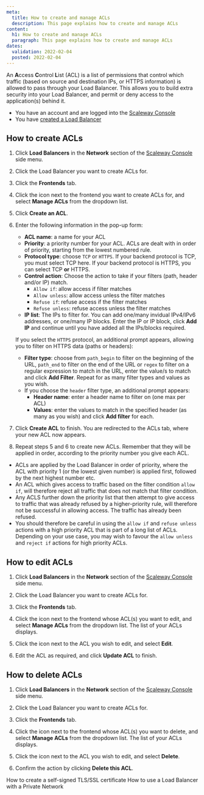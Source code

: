 ```yaml
---
meta:
  title: How to create and manage ACLs
  description: This page explains how to create and manage ACLs
content:
  h1: How to create and manage ACLs
  paragraph: This page explains how to create and manage ACLs
dates:
  validation: 2022-02-04
  posted: 2022-02-04
---
```


An **A**ccess **C**ontrol **L**ist (ACL) is a list of permissions that control which traffic (based on source and destination IPs, or HTTPS information) is allowed to pass through your Load Balancer. This allows you to build extra security into your Load Balancer, and permit or deny access to the application(s) behind it.

<Message type="requirement">

- You have an account and are logged into the [Scaleway Console](https://console.scaleway.com) 
- You have [created a Load Balancer](/network/load-balancer/how-to/create-load-balancer/)

</Message>

## How to create ACLs

1. Click **Load Balancers** in the **Network** section of the [Scaleway Console](https://console.scaleway.com) side menu. 

2. Click the Load Balancer you want to create ACLs for.

3. Click the **Frontends** tab.

4. Click the <Icon name="more" /> icon next to the frontend you want to create ACLs for, and select **Manage ACLs** from the dropdown list.

5. Click **Create an ACL**.

6. Enter the following information in the pop-up form:
    - **ACL name**: a name for your ACL
    - **Priority**: a priority number for your ACL. ACLs are dealt with in order of priority, starting from the lowest numbered rule.
    - **Protocol type**: choose `TCP` or `HTTPS`. If your backend protocol is TCP, you must select TCP here. If your backend protocol is HTTPS, you can select TCP **or** HTTPS.
    - **Control action**: Choose the action to take if your filters (path, header and/or IP) match.
        - `Allow if`: allow access if filter matches
        - `Allow unless`: allow access unless the filter matches
        - `Refuse if`: refuse access if the filter matches
        - `Refuse unless`: refuse access unless the filter matches
    - **IP list**: The IPs to filter for. You can add one/many invidual IPv4/IPv6 addresses, or one/many IP blocks. Enter the IP or IP block, click **Add IP** and continue until you have added all the IPs/blocks required.
    
    If you select the `HTTPS` protocol, an additional prompt appears, allowing you to filter on HTTPS data (paths or headers):   
      - **Filter type**: choose from `path_begin` to filter on the beginning of the URL, `path_end` to filter on the end of the URL or `regex` to filter on a regular expression to match in the URL, enter the value/s to match and click **Add Filter**. Repeat for as many filter types and values as you wish.
      - If you choose the `header` filter type, an additional prompt appears:
          - **Header name**: enter a header name to filter on (one max per ACL)
          - **Values**: enter the values to match in the specified header (as many as you wish) and click **Add filter** for each.

7. Click **Create ACL** to finish. You are redirected to the ACLs tab, where your new ACL now appears.

8. Repeat steps 5 and 6 to create new ACLs. Remember that they will be applied in order, according to the priority number you give each ACL.

<Message type="tip">

- ACLs are applied by the Load Balancer in order of priority, where the ACL with priority 1 (or the lowest given number) is applied first, followed by the next highest number etc.
- An ACL which gives access to traffic based on the filter condition `allow if`, will therefore reject all traffic that does not match that filter condition.
- Any ACLS further down the priority list that then attempt to give access to traffic that was already refused by a higher-priority rule, will therefore not be successful in allowing access. The traffic has already been refused.
- You should therefore be careful in using the `allow if` and `refuse unless` actions with a high priority ACL that is part of a long list of ACLs. Depending on your use case, you may wish to favour the `allow unless` and `reject if` actions for high priority ACLs. 

</Message>

## How to edit ACLs

1. Click **Load Balancers** in the **Network** section of the [Scaleway Console](https://console.scaleway.com) side menu. 

2. Click the Load Balancer you want to create ACLs for.

3. Click the **Frontends** tab.

4. Click the <Icon name="more" /> icon next to the frontend whose ACL(s) you want to edit, and select **Manage ACLs** from the dropdown list. The list of your ACLs displays.

5. Click the <Icon name="more" /> icon next to the ACL you wish to edit, and select **Edit**.

6. Edit the ACL as required, and click **Update ACL** to finish.

## How to delete ACLs

1. Click **Load Balancers** in the **Network** section of the [Scaleway Console](https://console.scaleway.com) side menu. 

2. Click the Load Balancer you want to create ACLs for.

3. Click the **Frontends** tab.

4. Click the <Icon name="more" /> icon next to the frontend whose ACL(s) you want to delete, and select **Manage ACLs** from the dropdown list. The list of your ACLs displays.

5. Click the <Icon name="more" /> icon next to the ACL you wish to edit, and select **Delete**.

6. Confirm the action by clicking **Delete this ACL**.


<Navigation title="See Also">
  <PreviousButton to="/network/load-balancer/how-to/create-self-signed-tls-certificate/">How to create a self-signed TLS/SSL certificate</PreviousButton>
  <NextButton to="/network/load-balancer/how-to/use-with-private-network/">How to use a Load Balancer with a Private Network</NextButton>
</Navigation>
